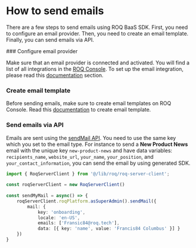 
# How to send emails

There are a few steps to send emails using ROQ BaaS SDK. First, you need to configure an email provider. Then, you need to create an email template. Finally, you can send emails via API.

<Steps>
### Configure email provider

Make sure that an email provider is connected and activated. You will find a list of all integrations in the [ROQ Console](https://console.roq.tech/). To set up the email integration, please read this [documentation](/mails#integration-with-email-service-providers) section.

### Create email template

Before sending emails, make sure to create email templates on ROQ Console. Read this [documentation](/mails/email-templates-and-customization) to create email template.

### Send emails via API

Emails are sent using the [sendMail API](/mails/api#sendmail). You need to use the same key which you set to the email type. For instance to send a **New Product News** email with the unique key `new-product-news` and have data variables: `recipients_name`, `website_url`, `your_name`, `your_position`, and `your_contact_information`, you can send the email by using generated SDK.

```ts
import { RoqServerClient } from '@/lib/roq/roq-server-client';
 
const roqServerClient = new RoqServerClient()
 
const sendMyMail = async() => {
    roqServerClient.roqPlatform.asSuperAdmin().sendMail({
        mail: {
            key: 'onboarding',
            locale: 'en-US',
            emails: ['Fransic84@roq.tech'],
            data: [{ key: 'name', value: 'Francis84 Columbus' }] }
    })
}
```
</Steps>